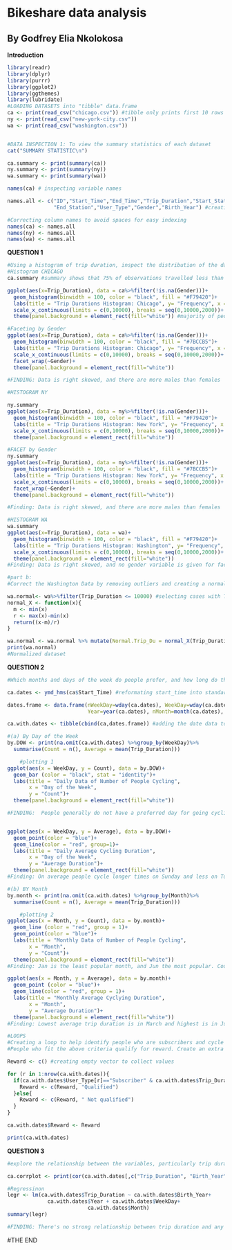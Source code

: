 # Bikeshare data analysis
## By Godfrey Elia Nkolokosa

**Introduction**

```r
library(readr)
library(dplyr)
library(purrr)
library(ggplot2)
library(ggthemes)
library(lubridate)
#LOADING DATASETS into "tibble" data.frame
ca <- print(read_csv("chicago.csv")) #tibble only prints first 10 rows
ny <- print(read_csv("new-york-city.csv"))
wa <- print(read_csv("washington.csv"))


#DATA INSPECTION 1: To view the summary statistics of each dataset
cat("SUMMARY STATISTIC\n")

ca.summary <- print(summary(ca))
ny.summary <- print(summary(ny))
wa.summary <- print(summary(wa))

names(ca) # inspecting variable names

names.all <- c("ID","Start_Time","End_Time","Trip_Duration","Start_Station",
               "End_Station","User_Type","Gender","Birth_Year") #creating new names without spaces

#Correcting column names to avoid spaces for easy indexing
names(ca) <- names.all
names(ny) <- names.all
names(wa) <- names.all
```

**QUESTION 1**
```r
#Using a histogram of trip duration, inspect the distribution of the datasets. Look out for outliers and facet by gender.
#Histogram CHICAGO
ca.summary #summary shows that 75% of observations travelled less than 1500 seconds but the largest case is about 90,000. Very skewed

ggplot(aes(x=Trip_Duration), data = ca%>%filter(!is.na(Gender)))+
  geom_histogram(binwidth = 100, color = "black", fill = "#F79420")+
  labs(title = "Trip Durations Histogram: Chicago", y= "Frequency", x = "Trip Duration (Seconds)")+
  scale_x_continuous(limits = c(0,10000), breaks = seq(0,10000,2000))+
  theme(panel.background = element_rect(fill="white")) #majority of people travelled < 10,000s

#Faceting by Gender
ggplot(aes(x=Trip_Duration), data = ca%>%filter(!is.na(Gender)))+
  geom_histogram(binwidth = 100, color = "black", fill = "#7BCCB5")+
  labs(title = "Trip Durations Histogram: Chicago", y= "Frequency", x = "Trip Duration (Seconds)")+
  scale_x_continuous(limits = c(0,10000), breaks = seq(0,10000,2000))+
  facet_wrap(~Gender)+
  theme(panel.background = element_rect(fill="white"))

#FINDING: Data is right skewed, and there are more males than females 

#HISTOGRAM NY

ny.summary
ggplot(aes(x=Trip_Duration), data = ny%>%filter(!is.na(Gender)))+
  geom_histogram(binwidth = 100, color = "black", fill = "#F79420")+
  labs(title = "Trip Durations Histogram: New York", y= "Frequency", x = "Trip Duration (Seconds)")+
  scale_x_continuous(limits = c(0,10000), breaks = seq(0,10000,2000))+
  theme(panel.background = element_rect(fill="white"))

#FACET by Gender
ny.summary
ggplot(aes(x=Trip_Duration), data = ny%>%filter(!is.na(Gender)))+
  geom_histogram(binwidth = 100, color = "black", fill = "#7BCCB5")+
  labs(title = "Trip Durations Histogram: New York", y= "Frequency", x = "Trip Duration (Seconds)")+
  scale_x_continuous(limits = c(0,10000), breaks = seq(0,10000,2000))+
  facet_wrap(~Gender)+
  theme(panel.background = element_rect(fill="white"))

#Finding: Data is right skewed, and there are more males than females

#HISTOGRAM WA
wa.summary
ggplot(aes(x=Trip_Duration), data = wa)+
  geom_histogram(binwidth = 100, color = "black", fill = "#F79420")+
  labs(title = "Trip Durations Histogram: Washington", y= "Frequency", x = "Trip Duration (Seconds)")+
  scale_x_continuous(limits = c(0,10000), breaks = seq(0,10000,2000))+
  theme(panel.background = element_rect(fill="white"))
#Finding: Data is right skewed, and no gender variable is given for faceting

#part b:
#Correct the Washington Data by removing outliers and creating a normalized trip duration column

wa.normal<- wa%>%filter(Trip_Duration <= 10000) #selecting cases with Trip duration < 10000 to remove outliers
normal_X <- function(x){
  m <- min(x)
  r <- max(x)-min(x)
  return((x-m)/r)
}

wa.normal <- wa.normal %>% mutate(Normal.Trip_Du = normal_X(Trip_Duration))
print(wa.normal)
#Normalized dataset
```

**QUESTION 2**
```r
#Which months and days of the week do people prefer, and how long do they cycle on average?

ca.dates <- ymd_hms(ca$Start_Time) #reformating start_time into standard time format

dates.frame <- data.frame(nWeekDay=wday(ca.dates), WeekDay=wday(ca.dates,label=TRUE),
                          Year=year(ca.dates), nMonth=month(ca.dates), Month=month(ca.dates,label=TRUE)) #creating a data.frame that stores each value on the standard date format

ca.with.dates <- tibble(cbind(ca,dates.frame)) #adding the date data to the original dataset

#(a) By Day of the Week
by.DOW <- print(na.omit(ca.with.dates) %>%group_by(WeekDay)%>%
  summarise(Count = n(), Average = mean(Trip_Duration)))

    #plotting 1
ggplot(aes(x = WeekDay, y = Count), data = by.DOW)+
  geom_bar (color = "black", stat = "identity")+
  labs(title = "Daily Data of Number of People Cycling",
       x = "Day of the Week",
       y = "Count")+
  theme(panel.background = element_rect(fill="white"))

#FINDING:  People generally do not have a preferred day for going cycling or taking a bike.


ggplot(aes(x = WeekDay, y = Average), data = by.DOW)+
  geom_point(color = "blue")+
  geom_line(color = "red", group=1)+
  labs(title = "Daily Average Cycling Duration",
       x = "Day of the Week",
       y = "Average Duration")+
  theme(panel.background = element_rect(fill="white"))
#Finding: On average people cycle longer times on Sunday and less on Tuesdays and Saturday

#(b) BY Month
by.month <- print(na.omit(ca.with.dates) %>%group_by(Month)%>%
  summarise(Count = n(), Average = mean(Trip_Duration)))

    #plotting 2
ggplot(aes(x = Month, y = Count), data = by.month)+
  geom_line (color = "red", group = 1)+
  geom_point(color = "blue")+
  labs(title = "Monthly Data of Number of People Cycling",
       x = "Month",
       y = "Count")+
  theme(panel.background = element_rect(fill="white"))
#Finding: Jan is the least popular month, and Jun the most popular. Could be that people enjoy cycling in summer

ggplot(aes(x = Month, y = Average), data = by.month)+
  geom_point (color = "blue")+
  geom_line(color = "red", group = 1)+
  labs(title = "Monthly Average Cyclying Duration",
       x = "Month",
       y = "Average Duration")+
  theme(panel.background = element_rect(fill="white"))
#Finding: Lowest average trip duration is in March and highest is in June. The trend is upwards

#LOOPS
#Creating a loop to help identify people who are subscribers and cycle more than 2 hours (2*60*60s).
#People who fit the above criteria qualify for reward. Create an extra column to identify them

Reward <- c() #creating empty vector to collect values

for (r in 1:nrow(ca.with.dates)){
  if(ca.with.dates$User_Type[r]=="Subscriber" & ca.with.dates$Trip_Duration[r]>3600){
    Reward <- c(Reward, "Qualified")
  }else{
    Reward <- c(Reward, " Not qualified")
  }
}

ca.with.dates$Reward <- Reward

print(ca.with.dates)
```

**QUESTION 3**
```r
#explore the relationship between the variables, particularly trip duration and day of the week, month, year, and birth year in the chicago data.

ca.corrplot <- print(cor(ca.with.dates[,c("Trip_Duration", "Birth_Year", "nWeekDay","nMonth","Year")], use = "complete.obs")) #determining correlation

#Regressinon
legr <- lm(ca.with.dates$Trip_Duration ~ ca.with.dates$Birth_Year+
             ca.with.dates$Year + ca.with.dates$WeekDay+
                          ca.with.dates$Month) 
summary(legr)

#FINDING: There's no strong relationship between trip duration and any of the variables. The correlation results are less than .1 and the p values indicate statistical insignificance based on the signficance level criteria given.
```

#THE END